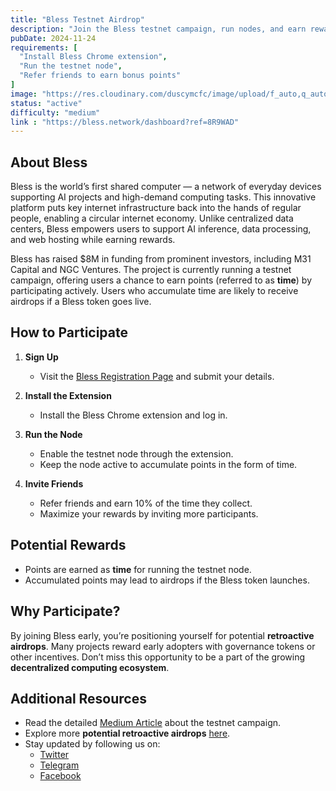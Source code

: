 ```yaml
---
title: "Bless Testnet Airdrop"
description: "Join the Bless testnet campaign, run nodes, and earn rewards in the form of time. Be among the first to claim potential future airdrops."
pubDate: 2024-11-24
requirements: [
  "Install Bless Chrome extension",
  "Run the testnet node",
  "Refer friends to earn bonus points"
]
image: "https://res.cloudinary.com/duscymcfc/image/upload/f_auto,q_auto/v1/AirdropWatch/projects/bless-network"
status: "active"
difficulty: "medium"
link : "https://bless.network/dashboard?ref=8R9WAD"
---
```


## About Bless

Bless is the world’s first shared computer — a network of everyday devices supporting AI projects and high-demand computing tasks. This innovative platform puts key internet infrastructure back into the hands of regular people, enabling a circular internet economy. Unlike centralized data centers, Bless empowers users to support AI inference, data processing, and web hosting while earning rewards.

Bless has raised $8M in funding from prominent investors, including M31 Capital and NGC Ventures. The project is currently running a testnet campaign, offering users a chance to earn points (referred to as **time**) by participating actively. Users who accumulate time are likely to receive airdrops if a Bless token goes live.

## How to Participate

1. **Sign Up**
   - Visit the [Bless Registration Page](https://bless.network/dashboard?ref=8R9WAD) and submit your details.

2. **Install the Extension**
   - Install the Bless Chrome extension and log in.

3. **Run the Node**
   - Enable the testnet node through the extension.
   - Keep the node active to accumulate points in the form of time.

4. **Invite Friends**
   - Refer friends and earn 10% of the time they collect.
   - Maximize your rewards by inviting more participants.

## Potential Rewards

- Points are earned as **time** for running the testnet node.
- Accumulated points may lead to airdrops if the Bless token launches.

## Why Participate?

By joining Bless early, you’re positioning yourself for potential **retroactive airdrops**. Many projects reward early adopters with governance tokens or other incentives. Don’t miss this opportunity to be a part of the growing **decentralized computing ecosystem**.

## Additional Resources

- Read the detailed [Medium Article](#) about the testnet campaign.
- Explore more **potential retroactive airdrops** [here](#).
- Stay updated by following us on:
  - [Twitter](#)
  - [Telegram](#)
  - [Facebook](#)
